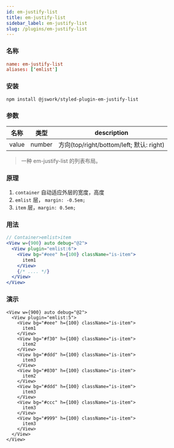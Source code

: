 ```yaml
---
id: em-justify-list
title: em-justify-list
sidebar_label: em-justify-list
slug: /plugins/em-justify-list
---
```


### 名称
```conf
name: em-justify-list
aliases: ['emlist']
```

### 安装

```bash npm2yarn
npm install @jswork/styled-plugin-em-justify-list
```

### 参数

| 名称  | 类型   | description                              |
| ----- | ------ | ---------------------------------------- |
| value | number | 方向(top/right/bottom/left; 默认: right) |

> 一种 em-justify-list 的列表布局。

### 原理
1. `container` 自动适应外层的宽度，高度
2. `emlist` 层， `margin: -0.5em;`
3. `item` 层，`margin: 0.5em;`

### 用法

```jsx
// Container>emlist>item
<View w={900} auto debug="@2">
  <View plugin="emlist:6">
    <View bg="#eee" h={100} className="is-item">
      item1
    </View>
    {/* .... */}
  </View>
</View>
```

### 演示

```tsx live
<View w={900} auto debug="@2">
  <View plugin="emlist:5">
    <View bg="#eee" h={100} className="is-item">
      item1
    </View>
    <View bg="#f30" h={100} className="is-item">
      item2
    </View>
    <View bg="#ddd" h={100} className="is-item">
      item3
    </View>
    <View bg="#030" h={100} className="is-item">
      item2
    </View>
    <View bg="#ddd" h={100} className="is-item">
      item3
    </View>
    <View bg="#ccc" h={100} className="is-item">
      item3
    </View>
    <View bg="#999" h={100} className="is-item">
      item3
    </View>
  </View>
</View>
```
